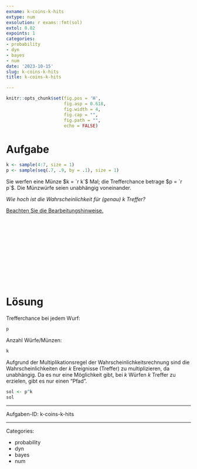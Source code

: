 ```yaml
---
exname: k-coins-k-hits
extype: num
exsolution: r exams::fmt(sol)
extol: 0.02
expoints: 1
categories:
- probability
- dyn
- bayes
- num
date: '2023-10-15'
slug: k-coins-k-hits
title: k-coins-k-hits

---
```






```r
knitr::opts_chunk$set(fig.pos = 'H',
                      fig.asp = 0.618,
                      fig.width = 4,
                      fig.cap = "", 
                      fig.path = "",
                      echo = FALSE)
```






# Aufgabe

```r
k <- sample(4:7, size = 1)
p <- sample(seq(.7, .9, by = .1), size = 1)
```


Sie werfen eine Münze $k = `r k`$ Mal; die Trefferchance betrage $p = `r p`$.
Die Münzwürfe seien unabhängig voneinander.

*Wie hoch ist die Wahrscheinlichkeit für (genau) $k$ Treffer?*


[Beachten Sie die Bearbeitungshinweise.](https://start-bayes.netlify.app/pruefung#bearbeitungshinweise)





</br>
</br>
</br>
</br>
</br>
</br>
</br>
</br>
</br>
</br>

# Lösung

Trefferchance bei jedem Wurf:

```r
p
```

Anzahl Würfe/Münzen:

```r
k
```



Aufgrund der Multiplikationsregel der Wahrscheinlichkeitsrechnung sind die Wahrscheinlichkeiten der $k$ Ereignisse (Treffer) zu multiplizieren, da unabhängig.
Da es nur eine Möglichkeit gibt, bei $k$ Würfen $k$ Treffer zu erzielen, 
gibt es nur einen "Pfad".

```r
sol <- p^k 
sol
```


---

Aufgaben-ID: k-coins-k-hits




---

Categories: 

- probability
- dyn
- bayes
- num

